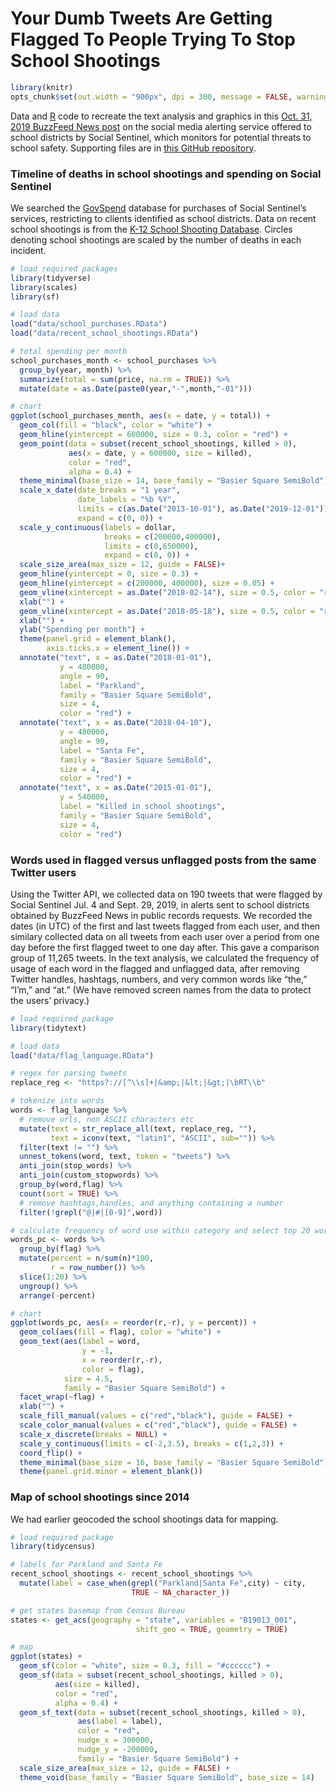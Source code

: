 
# Your Dumb Tweets Are Getting Flagged To People Trying To Stop School Shootings

```r
library(knitr)
opts_chunk$set(out.width = "900px", dpi = 300, message = FALSE, warning = FALSE)
```

Data and [R](https://www.r-project.org/) code to recreate the text analysis and graphics in this [Oct. 31, 2019 BuzzFeed News post](https://www.buzzfeednews.com/article/lamvo/social-sentinel-school-officials-shootings-flag-social-media) on the social media alerting service offered to school districts by Social Sentinel, which monitors for potential threats to school safety. Supporting files are in [this GitHub repository](https://github.com/BuzzFeedNews/2019-10-social-sentinel).

### Timeline of deaths in school shootings and spending on Social Sentinel

We searched the [GovSpend](https://www.govspend.com/) database for purchases of Social Sentinel's services, restricting to clients identified as school districts. Data on recent school shootings is from the [K-12 School Shooting Database](https://www.chds.us/ssdb/). Circles denoting school shootings are scaled by the number of deaths in each incident.


```r
# load required packages
library(tidyverse)
library(scales)
library(sf)

# load data
load("data/school_purchases.RData")
load("data/recent_school_shootings.RData")

# total spending per month
school_purchases_month <- school_purchases %>%
  group_by(year, month) %>%
  summarize(total = sum(price, na.rm = TRUE)) %>%
  mutate(date = as.Date(paste0(year,"-",month,"-01")))

# chart
ggplot(school_purchases_month, aes(x = date, y = total)) +
  geom_col(fill = "black", color = "white") +
  geom_hline(yintercept = 600000, size = 0.3, color = "red") +
  geom_point(data = subset(recent_school_shootings, killed > 0), 
             aes(x = date, y = 600000, size = killed),
             color = "red",
             alpha = 0.4) +
  theme_minimal(base_size = 14, base_family = "Basier Square SemiBold") +
  scale_x_date(date_breaks = "1 year", 
               date_labels = "%b %Y", 
               limits = c(as.Date("2013-10-01"), as.Date("2019-12-01")),
               expand = c(0, 0)) +
  scale_y_continuous(labels = dollar, 
                     breaks = c(200000,400000), 
                     limits = c(0,650000), 
                     expand = c(0, 0)) +
  scale_size_area(max_size = 12, guide = FALSE)+
  geom_hline(yintercept = 0, size = 0.3) +
  geom_hline(yintercept = c(200000, 400000), size = 0.05) +
  geom_vline(xintercept = as.Date("2018-02-14"), size = 0.5, color = "red", linetype = "dotted") +
  xlab("") +
  geom_vline(xintercept = as.Date("2018-05-18"), size = 0.5, color = "red", linetype = "dotted") +
  xlab("") +
  ylab("Spending per month") +
  theme(panel.grid = element_blank(),
        axis.ticks.x = element_line()) +
  annotate("text", x = as.Date("2018-01-01"), 
           y = 480000, 
           angle = 90, 
           label = "Parkland",
           family = "Basier Square SemiBold",
           size = 4,
           color = "red") +
  annotate("text", x = as.Date("2018-04-10"), 
           y = 480000, 
           angle = 90, 
           label = "Santa Fe",
           family = "Basier Square SemiBold",
           size = 4,
           color = "red") +
  annotate("text", x = as.Date("2015-01-01"), 
           y = 540000, 
           label = "Killed in school shootings",
           family = "Basier Square SemiBold",
           size = 4,
           color = "red")
```

### Words used in flagged versus unflagged posts from the same Twitter users

Using the Twitter API, we collected data on 190 tweets that were flagged by Social Sentinel Jul. 4 and Sept. 29, 2019, in alerts sent to school districts obtained by BuzzFeed News in public records requests. We recorded the dates (in UTC) of the first and last tweets flagged from each user, and then similary collected data on all tweets from each user over a period from one day before the first flagged tweet to one day after. This gave a comparison group of 11,265 tweets. In the text analysis, we calculated the frequency of usage of each word in the flagged and unflagged data, after removing Twitter handles, hashtags, numbers, and very common words like “the,” “I’m,” and “at.” (We have removed screen names from the data to protect the users' privacy.)


```r
# load required package
library(tidytext)

# load data
load("data/flag_language.RData")

# regex for parsing tweets
replace_reg <- "https?://[^\\s]+|&amp;|&lt;|&gt;|\bRT\\b"

# tokenize into words
words <- flag_language %>%
  # remove urls, non ASCII characters etc
  mutate(text = str_replace_all(text, replace_reg, ""),
         text = iconv(text, "latin1", "ASCII", sub="")) %>%
  filter(text != "") %>%
  unnest_tokens(word, text, token = "tweets") %>%
  anti_join(stop_words) %>%
  anti_join(custom_stopwords) %>%
  group_by(word,flag) %>%
  count(sort = TRUE) %>%
  # remove hashtags,handles, and anything containing a number
  filter(!grepl("@|#|[0-9]",word))

# calculate frequency of word use within category and select top 20 words in each
words_pc <- words %>%
  group_by(flag) %>%
  mutate(percent = n/sum(n)*100,
         r = row_number()) %>%
  slice(1:20) %>%
  ungroup() %>%
  arrange(-percent)

# chart
ggplot(words_pc, aes(x = reorder(r,-r), y = percent)) +
  geom_col(aes(fill = flag), color = "white") +
  geom_text(aes(label = word, 
                y = -1, 
                x = reorder(r,-r),
                color = flag),
            size = 4.5,
            family = "Basier Square SemiBold") +
  facet_wrap(~flag) +
  xlab("") +
  scale_fill_manual(values = c("red","black"), guide = FALSE) +
  scale_color_manual(values = c("red","black"), guide = FALSE) +
  scale_x_discrete(breaks = NULL) +
  scale_y_continuous(limits = c(-2,3.5), breaks = c(1,2,3)) +
  coord_flip() +
  theme_minimal(base_size = 16, base_family = "Basier Square SemiBold") +
  theme(panel.grid.minor = element_blank()) 
```

### Map of school shootings since 2014

We had earlier geocoded the school shootings data for mapping.

```r
# load required package
library(tidycensus)

# labels for Parkland and Santa Fe
recent_school_shootings <- recent_school_shootings %>%
  mutate(label = case_when(grepl("Parkland|Santa Fe",city) ~ city,
                           TRUE ~ NA_character_))

# get states basemap from Census Bureau
states <- get_acs(geography = "state", variables = "B19013_001", 
                            shift_geo = TRUE, geometry = TRUE)

# map
ggplot(states) +
  geom_sf(color = "white", size = 0.3, fill = "#cccccc") +
  geom_sf(data = subset(recent_school_shootings, killed > 0),
          aes(size = killed),
          color = "red",
          alpha = 0.4) +
  geom_sf_text(data = subset(recent_school_shootings, killed > 0),
               aes(label = label),
               color = "red",
               nudge_x = 300000,
               nudge_y = -200000,
               family = "Basier Square SemiBold") +
  scale_size_area(max_size = 12, guide = FALSE) +
  theme_void(base_family = "Basier Square SemiBold", base_size = 14)

```
